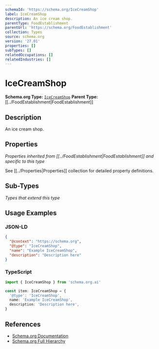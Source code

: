 ```yaml
---
schemaId: 'https://schema.org/IceCreamShop'
label: IceCreamShop
description: An ice cream shop.
parentType: FoodEstablishment
parentUrl: 'https://schema.org/FoodEstablishment'
collection: Types
source: schema.org
version: '27.01'
properties: []
subTypes: []
relatedOccupations: []
relatedIndustries: []
---
```

# IceCreamShop

**Schema.org Type:** [`IceCreamShop`](https://schema.org/IceCreamShop)
**Parent Type:** [[../FoodEstablishment|FoodEstablishment]]

## Description

An ice cream shop.

## Properties

*Properties inherited from [[../FoodEstablishment|FoodEstablishment]] and specific to this type*

See [[../Properties|Properties]] collection for detailed property definitions.

## Sub-Types

*Types that extend this type*

## Usage Examples

### JSON-LD

```json
{
  "@context": "https://schema.org",
  "@type": "IceCreamShop",
  "name": "Example IceCreamShop",
  "description": "Description here"
}
```

### TypeScript

```typescript
import { IceCreamShop } from 'schema.org.ai'

const item: IceCreamShop = {
  '@type': 'IceCreamShop',
  name: 'Example IceCreamShop',
  description: 'Description here',
}
```

## References

- [Schema.org Documentation](https://schema.org/IceCreamShop)
- [Schema.org Full Hierarchy](https://schema.org/docs/full.html)

